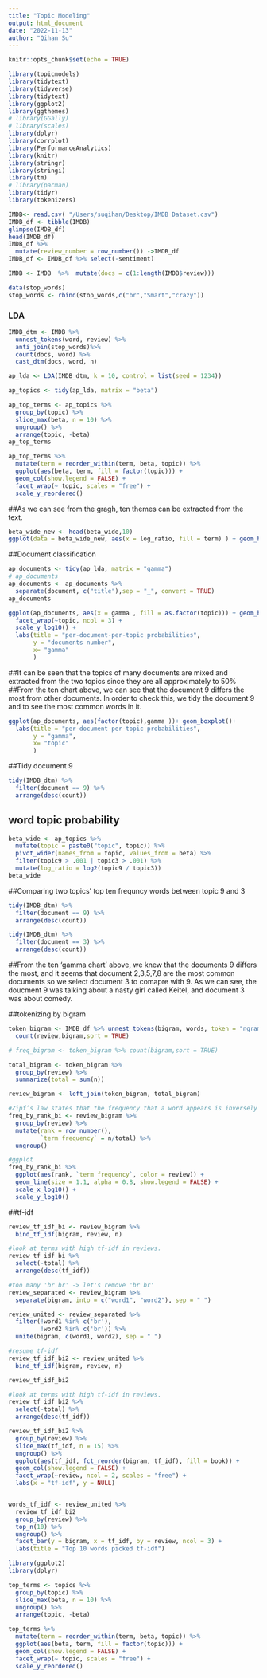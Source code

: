 ```yaml
---
title: "Topic Modeling"
output: html_document
date: "2022-11-13"
author: "Qihan Su"
---
```


```r
knitr::opts_chunk$set(echo = TRUE)
```

```r
library(topicmodels)
library(tidytext)
library(tidyverse)
library(tidytext)
library(ggplot2)
library(ggthemes)
# library(GGally)
# library(scales)
library(dplyr)
library(corrplot)
library(PerformanceAnalytics)
library(knitr)
library(stringr)
library(stringi)
library(tm)
# library(pacman)
library(tidyr)
library(tokenizers)
```





```r
IMDB<- read.csv( "/Users/suqihan/Desktop/IMDB Dataset.csv")
IMDB_df <- tibble(IMDB)
glimpse(IMDB_df)
head(IMDB_df)
IMDB_df %>% 
  mutate(review_number = row_number()) ->IMDB_df 
IMDB_df <- IMDB_df %>% select(-sentiment)
```

```r
IMDB <- IMDB  %>%  mutate(docs = c(1:length(IMDB$review)))

data(stop_words)
stop_words <- rbind(stop_words,c("br","Smart","crazy"))
```



###  LDA
```r

IMDB_dtm <- IMDB %>%
  unnest_tokens(word, review) %>%
  anti_join(stop_words)%>%
  count(docs, word) %>%
  cast_dtm(docs, word, n)
```

```r
ap_lda <- LDA(IMDB_dtm, k = 10, control = list(seed = 1234))

ap_topics <- tidy(ap_lda, matrix = "beta")

ap_top_terms <- ap_topics %>%
  group_by(topic) %>%
  slice_max(beta, n = 10) %>% 
  ungroup() %>%
  arrange(topic, -beta)
ap_top_terms

ap_top_terms %>%
  mutate(term = reorder_within(term, beta, topic)) %>%
  ggplot(aes(beta, term, fill = factor(topic))) +
  geom_col(show.legend = FALSE) +
  facet_wrap(~ topic, scales = "free") +
  scale_y_reordered()
```
##As we can see from the gragh, ten themes can be extracted from the text.



```r
beta_wide_new <- head(beta_wide,10)
ggplot(data = beta_wide_new, aes(x = log_ratio, fill = term) ) + geom_histogram()
```

##Document classification
```r
ap_documents <- tidy(ap_lda, matrix = "gamma")
# ap_documents
ap_documents <- ap_documents %>%
  separate(document, c("title"),sep = "_", convert = TRUE)
ap_documents
```


```r
ggplot(ap_documents, aes(x = gamma , fill = as.factor(topic))) + geom_histogram()+
  facet_wrap(~topic, ncol = 3) + 
  scale_y_log10() +
  labs(title = "per-document-per-topic probabilities",
       y = "documents number",
       x= "gamma"
       )
```
##It can be seen that the topics of many documents are mixed and extracted from the two topics since they are all approximately to 50%
##From the ten chart above, we can see that the document 9 differs the most from other documents. In order to check this, we tidy the document 9 and to see the most common words in it. 

```r
ggplot(ap_documents, aes(factor(topic),gamma ))+ geom_boxplot()+
  labs(title = "per-document-per-topic probabilities",
       y = "gamma",
       x= "topic"
       )
```



##Tidy document 9
```r
tidy(IMDB_dtm) %>%
  filter(document == 9) %>%
  arrange(desc(count))
```


## word topic probability
```r
beta_wide <- ap_topics %>%
  mutate(topic = paste0("topic", topic)) %>%
  pivot_wider(names_from = topic, values_from = beta) %>% 
  filter(topic9 > .001 | topic3 > .001) %>%
  mutate(log_ratio = log2(topic9 / topic3))
beta_wide
```

##Comparing two topics' top ten frequncy words between topic 9 and 3
```r
tidy(IMDB_dtm) %>%
  filter(document == 9) %>%
  arrange(desc(count))
```
```r
tidy(IMDB_dtm) %>%
  filter(document == 3) %>%
  arrange(desc(count))
```
##From the ten 'gamma chart' above, we knew that the documents 9 differs the most, and it seems that document 2,3,5,7,8 are the most common documents so we select document 3 to comapre with 9. As we can see, the doucment 9 was talking about a nasty girl called Keitel, and document 3 was about comedy. 


##tokenizing by bigram
```r
token_bigram <- IMDB_df %>% unnest_tokens(bigram, words, token = "ngrams", n = 2) %>% 
  count(review,bigram,sort = TRUE)

# freq_bigram <- token_bigram %>% count(bigram,sort = TRUE)

total_bigram <- token_bigram %>% 
  group_by(review) %>% 
  summarize(total = sum(n))

review_bigram <- left_join(token_bigram, total_bigram)

#Zipf’s law states that the frequency that a word appears is inversely proportional to its rank.
freq_by_rank_bi <- review_bigram %>% 
  group_by(review) %>% 
  mutate(rank = row_number(), 
         `term frequency` = n/total) %>%
  ungroup()

#ggplot
freq_by_rank_bi %>% 
  ggplot(aes(rank, `term frequency`, color = review)) + 
  geom_line(size = 1.1, alpha = 0.8, show.legend = FALSE) + 
  scale_x_log10() +
  scale_y_log10()
```

##tf-idf
```r
review_tf_idf_bi <- review_bigram %>%
  bind_tf_idf(bigram, review, n)

#look at terms with high tf-idf in reviews.
review_tf_idf_bi %>%
  select(-total) %>%
  arrange(desc(tf_idf))

#too many 'br br' -> let's remove 'br br'
review_separated <- review_bigram %>%  
  separate(bigram, into = c("word1", "word2"), sep = " ")

review_united <- review_separated %>%
  filter(!word1 %in% c('br'),
         !word2 %in% c('br')) %>%
  unite(bigram, c(word1, word2), sep = " ")

#resume tf-idf
review_tf_idf_bi2 <- review_united %>%
  bind_tf_idf(bigram, review, n)

review_tf_idf_bi2 

#look at terms with high tf-idf in reviews.
review_tf_idf_bi2 %>%
  select(-total) %>%
  arrange(desc(tf_idf))
```

```r
review_tf_idf_bi2 %>%
  group_by(review) %>%
  slice_max(tf_idf, n = 15) %>%
  ungroup() %>%
  ggplot(aes(tf_idf, fct_reorder(bigram, tf_idf), fill = book)) +
  geom_col(show.legend = FALSE) +
  facet_wrap(~review, ncol = 2, scales = "free") +
  labs(x = "tf-idf", y = NULL)


words_tf_idf <- review_united %>%
  review_tf_idf_bi2
  group_by(review) %>% 
  top_n(10) %>%
  ungroup() %>% 
  facet_bar(y = bigram, x = tf_idf, by = review, ncol = 3) + 
  labs(title = "Top 10 words picked tf-idf")

```




















```r
library(ggplot2)
library(dplyr)

top_terms <- topics %>%
  group_by(topic) %>%
  slice_max(beta, n = 10) %>% 
  ungroup() %>%
  arrange(topic, -beta)

top_terms %>%
  mutate(term = reorder_within(term, beta, topic)) %>%
  ggplot(aes(beta, term, fill = factor(topic))) +
  geom_col(show.legend = FALSE) +
  facet_wrap(~ topic, scales = "free") +
  scale_y_reordered()
```



